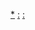 {{Template category
|type = navbox
|description = 
}}

[[Category:国家象征|*]]
[[Category:国家导航模板|:]]
[[Category:各国文化导航模板|:]]